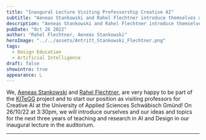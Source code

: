 ```yaml
---
title: "Inaugural Lecture Visiting Professorship Creative AI"
subtitle: "Aeneas Stankowski and Rahel Flechtner introduce themselves and their work"
description: "Aeneas Stankowski and Rahel Flechtner introduce themselves and their ideas and topics for the next three years of teaching and research in AI and design."
pubDate: "Oct 26 2022"
author: "Rahel Flechtner, Aeneas Stankowski"
heroImage: "../../assets/Antritt_Stankowski_Flechtner.png"
tags:
  - Design Education
  - Artificial Intelligence
draft: false
showintro: true
appearance: L
---
```


We, [Aeneas Stankowski](https://ai-d-lab.github.io/team/astankowski/) and [Rahel Flechtner](https://ai-d-lab.github.io/team/rflechtner/), are very happy to be part of the [KITeGG](https://gestaltung.ai/#/) project and to start our position as visiting professors for Creative AI at the University of Applied Sciences Schwäbisch Gmünd! On 26/10/22 at 3:30pm, we will introduce ourselves and our ideas and topics for the next three years of teaching and research in AI and Design in our inaugural lecture in the auditorium.

---
